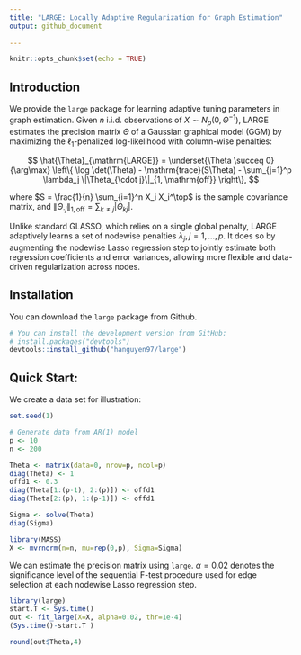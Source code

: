 ```yaml
---
title: "LARGE: Locally Adaptive Regularization for Graph Estimation"
output: github_document
  
---
```


```r
knitr::opts_chunk$set(echo = TRUE)
```

## Introduction

We provide the `large` package for learning adaptive tuning parameters in graph estimation. Given $n$ i.i.d. observations of $X \sim N_p(0, \Theta^{-1})$, LARGE estimates the precision matrix $\Theta$ of a Gaussian graphical model (GGM) by maximizing the $\ell_1$-penalized log-likelihood with column-wise penalties:
<p>
$$
    \hat{\Theta}_{\mathrm{LARGE}} = \underset{\Theta \succeq 0}{\arg\max} \left\{ \log \det(\Theta) - \mathrm{trace}(S\Theta) - \sum_{j=1}^p \lambda_j \|\Theta_{\cdot j}\|_{1, \mathrm{off}} \right\},
$$
</p> 
where $S = \frac{1}{n} \sum_{i=1}^n X_i X_i^\top$ is the sample covariance matrix, and $\|\Theta_{\cdot j}\|_{1, \mathrm{off}}  = \sum_{k \ne j} |\Theta_{kj}|$.

Unlike standard GLASSO, which relies on a single global penalty, LARGE adaptively learns a set of nodewise penalties $\lambda_j, j = 1, \ldots, p$. It does so by augmenting the nodewise Lasso regression step to jointly estimate both regression coefficients and error variances, allowing more flexible and data-driven regularization across nodes.


## Installation

You can download the `large` package from Github.

```r
# You can install the development version from GitHub:
# install.packages("devtools")
devtools::install_github("hanguyen97/large")
```

## Quick Start: 

We create a data set for illustration:

```r
set.seed(1)

# Generate data from AR(1) model
p <- 10
n <- 200

Theta <- matrix(data=0, nrow=p, ncol=p)
diag(Theta) <- 1
offd1 <- 0.3
diag(Theta[1:(p-1), 2:(p)]) <- offd1
diag(Theta[2:(p), 1:(p-1)]) <- offd1

Sigma <- solve(Theta)
diag(Sigma)

library(MASS)
X <- mvrnorm(n=n, mu=rep(0,p), Sigma=Sigma)
```


We can estimate the precision matrix using `large`. $\alpha = 0.02$ denotes the significance level of the sequential F-test procedure used for edge selection at each nodewise Lasso regression step.

```r
library(large)
start.T <- Sys.time()
out <- fit_large(X=X, alpha=0.02, thr=1e-4)
(Sys.time()-start.T )

round(out$Theta,4)
```
